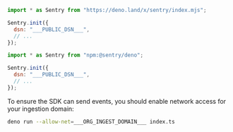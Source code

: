 ```javascript {tabTitle: Deno}
import * as Sentry from "https://deno.land/x/sentry/index.mjs";

Sentry.init({
  dsn: "___PUBLIC_DSN___",
  // ...
});
```
```javascript {tabTitle: npm}
import * as Sentry from "npm:@sentry/deno";

Sentry.init({
  dsn: "___PUBLIC_DSN___",
  // ...
});
```

To ensure the SDK can send events, you should enable network access for your
ingestion domain:

```bash
deno run --allow-net=___ORG_INGEST_DOMAIN___ index.ts
```
